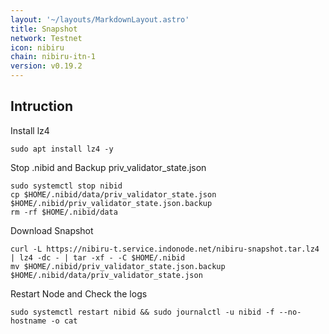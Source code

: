 ```yaml
---
layout: '~/layouts/MarkdownLayout.astro'
title: Snapshot
network: Testnet
icon: nibiru
chain: nibiru-itn-1
version: v0.19.2
---
```

## Intruction


 Install lz4
```
sudo apt install lz4 -y
```

 Stop .nibid and Backup priv_validator_state.json
```
sudo systemctl stop nibid
cp $HOME/.nibid/data/priv_validator_state.json $HOME/.nibid/priv_validator_state.json.backup
rm -rf $HOME/.nibid/data
```

 Download Snapshot
```
curl -L https://nibiru-t.service.indonode.net/nibiru-snapshot.tar.lz4 | lz4 -dc - | tar -xf - -C $HOME/.nibid
mv $HOME/.nibid/priv_validator_state.json.backup $HOME/.nibid/data/priv_validator_state.json
```

 Restart Node and Check the logs

```
sudo systemctl restart nibid && sudo journalctl -u nibid -f --no-hostname -o cat
```